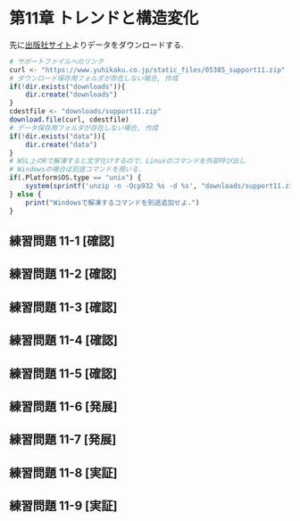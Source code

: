 # 第11章 トレンドと構造変化 {-#ch11}
先に[出版社サイト](https://www.yuhikaku.co.jp/books/detail/9784641053854)よりデータをダウンロードする.
```r
# サポートファイルへのリンク
curl <- "https://www.yuhikaku.co.jp/static_files/05385_support11.zip"
# ダウンロード保存用フォルダが存在しない場合, 作成
if(!dir.exists("downloads")){
    dir.create("downloads")
}
cdestfile <- "downloads/support11.zip"
download.file(curl, cdestfile)
# データ保存用フォルダが存在しない場合, 作成
if(!dir.exists("data")){
    dir.create("data")
}
# WSL上のRで解凍すると文字化けするので、Linuxのコマンドを外部呼び出し
# Windowsの場合は別途コマンドを用いる.
if(.Platform$OS.type == "unix") {
    system(sprintf('unzip -n -Ocp932 %s -d %s', "downloads/support11.zip", "./data"))
} else {
    print("Windowsで解凍するコマンドを別途追加せよ.")
}
```

## 練習問題 11-1 [確認] {-}

## 練習問題 11-2 [確認] {-}

## 練習問題 11-3 [確認] {-}

## 練習問題 11-4 [確認] {-}

## 練習問題 11-5 [確認] {-}

## 練習問題 11-6 [発展] {-}

## 練習問題 11-7 [発展] {-}

## 練習問題 11-8 [実証] {-}

## 練習問題 11-9 [実証] {-}
